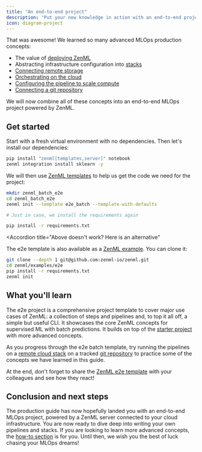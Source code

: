 ```yaml
---
title: "An end-to-end project"
description: "Put your new knowledge in action with an end-to-end project"
icon: diagram-project
---
```


That was awesome! We learned so many advanced MLOps production concepts:

* The value of [deploying ZenML](/v/0.67.0/versions/0.66.0/user-guide/production-guide/deploying-zenml)
* Abstracting infrastructure configuration into [stacks](/v/0.67.0/versions/0.66.0/user-guide/production-guide/understand-stacks)
* [Connecting remote storage](/v/0.67.0/versions/0.66.0/user-guide/production-guide/remote-storage)
* [Orchestrating on the cloud](/v/0.67.0/versions/0.66.0/user-guide/production-guide/cloud-orchestration)
* [Configuring the pipeline to scale compute](/v/0.67.0/versions/0.66.0/user-guide/production-guide/configure-pipeline)
* [Connecting a git repository](/v/0.67.0/versions/0.66.0/user-guide/production-guide/connect-code-repository)

We will now combine all of these concepts into an end-to-end MLOps project powered by ZenML.

## Get started

Start with a fresh virtual environment with no dependencies. Then let's install our dependencies:

```Bash
pip install "zenml[templates,server]" notebook
zenml integration install sklearn -y
```

We will then use [ZenML templates](/v/0.67.0/versions/0.66.0/how-to/setting-up-a-project-repository/using-project-templates) to help us get the code we need for the project:

```bash
mkdir zenml_batch_e2e
cd zenml_batch_e2e
zenml init --template e2e_batch --template-with-defaults

# Just in case, we install the requirements again

pip install -r requirements.txt
```
<Accordion
  title="Above doesn't work? Here is an alternative"
>
The e2e template is also available as a [ZenML example](https://github.com/zenml-io/zenml/tree/main/examples/e2e). You can clone it:

```Bash
git clone --depth 1 git@github.com:zenml-io/zenml.git
cd zenml/examples/e2e
pip install -r requirements.txt
zenml init
```
</Accordion>


## What you'll learn

The e2e project is a comprehensive project template to cover major use cases of ZenML: a collection of steps and pipelines and, to top it all off, a simple but useful CLI. It showcases the core ZenML concepts for supervised ML with batch predictions. It builds on top of the [starter project](/v/0.67.0/versions/0.66.0/user-guide/starter-guide/starter-project) with more advanced concepts.

As you progress through the e2e batch template, try running the pipelines on a [remote cloud stack](/v/0.67.0/versions/0.66.0/user-guide/production-guide/cloud-orchestration) on a tracked [git repository](/v/0.67.0/versions/0.66.0/user-guide/production-guide/connect-code-repository) to practice some of the concepts we have learned in this guide.

At the end, don't forget to share the [ZenML e2e template](https://github.com/zenml-io/template-e2e-batch) with your colleagues and see how they react!

## Conclusion and next steps

The production guide has now hopefully landed you with an end-to-end MLOps project, powered by a ZenML server connected to your cloud infrastructure. You are now ready to dive deep into writing your own pipelines and stacks. If you are looking to learn more advanced concepts, the [how-to section](/v/0.67.0/versions/0.66.0/how-to/build-pipelines) is for you. Until then, we wish you the best of luck chasing your MLOps dreams!
